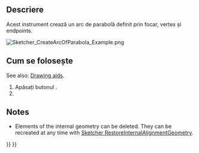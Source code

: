 <languages/>

{{Docnav
|[[Sketcher_CreateArcOfHyperbola|Arc of hyperbola]]
|[[Sketcher_CreateCircle|Circle by center]]
|[[Sketcher_Workbench|Sketcher]]
|IconL=Sketcher_CreateArcOfHyperbola.svg
|IconR=Sketcher_CreateCircle.svg
|IconC=Workbench_Sketcher.svg
}}

<div class="mw-translate-fuzzy">
{{GuiCommand/ro
|Name/ro=Sketcher arc de parabolă
|Icon=Sketcher Parabolic Arc.png
|Workbenches=[[Sketcher Workbench/ro|Sketcher]]
|MenuLocation=Sketch → Geometria schitei → Creaţi un arc de parabolă
|Version=0.17
|SeeAlso=[[Sketcher CreateArcOfEllipse|Sketcher arc de elipsă]], [[Sketcher_CreateArcOfHyperbola|Sketcher arc de Hiperbolă]]
}}
</div>

<span id="Description"></span>
==Descriere==

<div class="mw-translate-fuzzy">
Acest instrument crează un arc de parabolă definit prin focar, vertex și endpoints.
</div>

[[Image:Sketcher_CreateArcOfParabola_Example.png]]
{{Caption|Arc of parabola (white) with internal geometry (dark yellow)}}

<span id="Usage"></span>
<div class="mw-translate-fuzzy">
== Cum se folosește ==
</div>

See also: [[Sketcher_Workbench#Drawing_aids|Drawing aids]].

<div class="mw-translate-fuzzy">
# Apăsați butonul {{KEY|[[File:Sketcher Parabolic Arc.png|24px]] '''Create an arc of parabola'''}}.
#
</div>

==Notes==

* Elements of the internal geometry can be deleted. They can be recreated at any time with [[Sketcher_RestoreInternalAlignmentGeometry|Sketcher RestoreInternalAlignmentGeometry]].


{{Docnav
|[[Sketcher_CreateArcOfHyperbola|Arc of hyperbola]]
|[[Sketcher_CreateCircle|Circle by center]]
|[[Sketcher_Workbench|Sketcher]]
|IconL=Sketcher_CreateArcOfHyperbola.svg
|IconR=Sketcher_CreateCircle.svg
|IconC=Workbench_Sketcher.svg
}}

{{Sketcher Tools navi{{#translation:}}}}
{{Userdocnavi{{#translation:}}}}